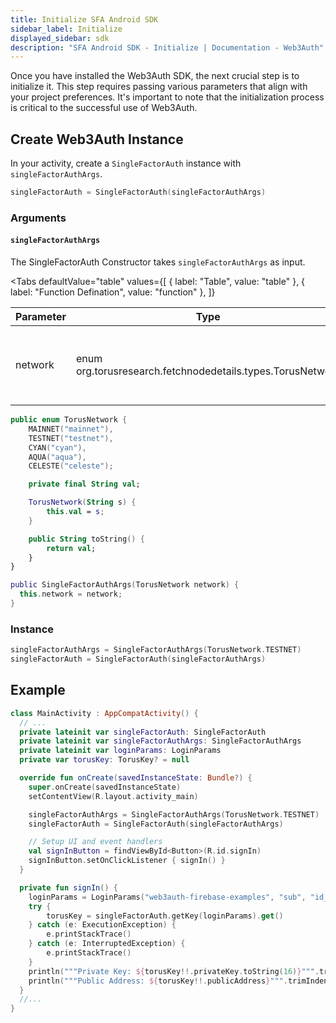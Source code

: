 ```yaml
---
title: Initialize SFA Android SDK
sidebar_label: Initialize
displayed_sidebar: sdk
description: "SFA Android SDK - Initialize | Documentation - Web3Auth"
---
```



Once you have installed the Web3Auth SDK, the next crucial step is to initialize it. This step requires passing various parameters that align with
your project preferences. It's important to note that the initialization process is critical to the successful use of Web3Auth.

## Create Web3Auth Instance

In your activity, create a `SingleFactorAuth` instance with `singleFactorAuthArgs`.

```kotlin
singleFactorAuth = SingleFactorAuth(singleFactorAuthArgs)
```

### Arguments

#### `singleFactorAuthArgs`

The SingleFactorAuth Constructor takes `singleFactorAuthArgs` as input.

<Tabs
  defaultValue="table"
  values={[
    { label: "Table", value: "table" },
    { label: "Function Defination", value: "function" },
  ]}
>

<TabItem value="table">

| Parameter | Type                                                       | Mandatory | Description                                                                     |
| --------- | ---------------------------------------------------------- | --------- | ------------------------------------------------------------------------------- |
| network   | enum org.torusresearch.fetchnodedetails.types.TorusNetwork | Yes       | Network to run SingleFactorAuth, either MAINNET, TESTNET, AQUA, CELESTE or CYAN |

</TabItem>

<TabItem value="function">

```kotlin
public enum TorusNetwork {
    MAINNET("mainnet"),
    TESTNET("testnet"),
    CYAN("cyan"),
    AQUA("aqua"),
    CELESTE("celeste");

    private final String val;

    TorusNetwork(String s) {
        this.val = s;
    }

    public String toString() {
        return val;
    }
}

public SingleFactorAuthArgs(TorusNetwork network) {
  this.network = network;
}
```

</TabItem>

</Tabs>

### Instance

```kotlin
singleFactorAuthArgs = SingleFactorAuthArgs(TorusNetwork.TESTNET)
singleFactorAuth = SingleFactorAuth(singleFactorAuthArgs)
```

## Example

```kotlin
class MainActivity : AppCompatActivity() {
  // ...
  private lateinit var singleFactorAuth: SingleFactorAuth
  private lateinit var singleFactorAuthArgs: SingleFactorAuthArgs
  private lateinit var loginParams: LoginParams
  private var torusKey: TorusKey? = null

  override fun onCreate(savedInstanceState: Bundle?) {
    super.onCreate(savedInstanceState)
    setContentView(R.layout.activity_main)

    singleFactorAuthArgs = SingleFactorAuthArgs(TorusNetwork.TESTNET)
    singleFactorAuth = SingleFactorAuth(singleFactorAuthArgs)

    // Setup UI and event handlers
    val signInButton = findViewById<Button>(R.id.signIn)
    signInButton.setOnClickListener { signIn() }
  }

  private fun signIn() {
    loginParams = LoginParams("web3auth-firebase-examples", "sub", "id_token")
    try {
        torusKey = singleFactorAuth.getKey(loginParams).get()
    } catch (e: ExecutionException) {
        e.printStackTrace()
    } catch (e: InterruptedException) {
        e.printStackTrace()
    }
    println("""Private Key: ${torusKey!!.privateKey.toString(16)}""".trimIndent())
    println("""Public Address: ${torusKey!!.publicAddress}""".trimIndent())
  }
  //...
}
```
